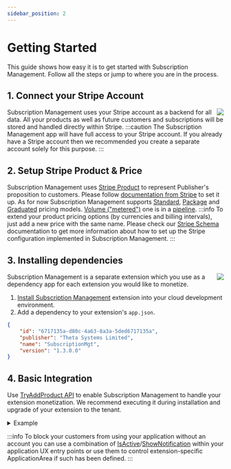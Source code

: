 ```yaml
---
sidebar_position: 2
---
```


# Getting Started
This guide shows how easy it is to get started with Subscription Management. Follow all the steps or jump to where you are in the process.
## 1. Connect your Stripe Account
<img align="right" src="https://www.belcar.fi/wp-content/uploads/2020/10/Stripe-wordmark-slate_sm-2.png" />

Subscription Management uses your Stripe account as a backend for all data. All your products as well as future customers and subscriptions will be stored and handled directly within Stripe.
:::caution
The Subscription Management app will have full access to your Stripe account. If you already have a Stripe account then we recommended you create a separate account solely for this purpose.
:::

<a href="https://smp.365extensions.com/forms/account" class="stripe-button"></a>

## 2. Setup Stripe Product & Price
Subscription Management uses [Stripe Product](https://stripe.com/docs/billing/prices-guide) to represent Publisher's proposition to customers. Please follow [documentation from Stripe](https://support.stripe.com/questions/how-to-create-products-and-prices) to set it up. As for now Subscription Management supports [Standard](https://stripe.com/docs/billing/subscriptions/model#package-standard-pricing), [Package](https://stripe.com/docs/billing/subscriptions/model#package-standard-pricing) and [Graduated](https://stripe.com/docs/billing/subscriptions/model#tiered-billing) pricing models. [Volume ("metered")](https://stripe.com/docs/billing/subscriptions/model#licensed-and-metered) one is in a [pipeline](https://github.com/thetanz/smp-docs/issues/14). 
:::info
To extend your product pricing options (by currencies and billing intervals), just add a new price with the same name. Please check our [Stripe Schema](References/StripeSchema.md#product) documentation to get more information about how to set up the Stripe configuration implemented in Subscription Management. 
:::
## 3. Installing dependencies
<img align="right" src="https://www.plantuml.com/plantuml/png/SoWkIImgAStDuOgEp2yjKd2jA4dDAyxCpujLqDMrKuWEBaqgJYxAB2W12lccbyHoEQJcfG2L0m00" />
Subscription Management is a separate extension which you use as a dependency app for each extension you would like to monetize.

1. [Install Subscription Management](https://businesscentral.dynamics.com/?filter=%27ID%27%20IS%20%276717135a-d80c-4a63-8a3a-5ded6717135a%27&page=2503) extension into your cloud development environment.
2. Add a dependency to your extension's `app.json`.

```json title=dependencies
{
    "id": "6717135a-d80c-4a63-8a3a-5ded6717135a",
    "publisher": "Theta Systems Limited",
    "name": "SubscriptionMgt",
    "version": "1.3.0.0"
}
```
## 4. Basic Integration
Use [TryAddProduct API](./References/SubscriptionMgt#tryaddproduct-method) to enable Subscription Management to handle your extension monetization. We recommend executing it during installation and upgrade of your extension to the tenant.
<details>
  <summary>Example</summary>
  <div>
<Tabs>
  <TabItem value="Proxy" default>

```sql title=SubscriptionMgtProxy.Codeunit.al
codeunit 50000 SubscriptionMgtProxy
{
    [NonDebuggable]
    internal procedure AddProduct()
    var
        SubscriptionMgt: Codeunit SubscriptionMgt_SM_TSL;
        Info: ModuleInfo;
        TryAddProductErr: Label 'Failed to register product.';
    begin
        if NavApp.GetCurrentModuleInfo(Info) then
            if SubscriptionMgt.TryAddProduct(
                GetSecret('StripeSecretKey'),
                GetSecret('StripePublishableKey'),
                Info,
                GetSecret('StripeProductID'))
            then
                exit;
        LogError('SubscriptionMgtProxy-0001', TryAddProductErr)
    end;

    [NonDebuggable]
    local procedure GetSecret(Name: Text) Result: Text
    var
        SecretProvider: Codeunit "App Key Vault Secret Provider";
        GetSecretErr: Label 'Failed to get ''%1'' secret.', Comment = '%1 - Secret Name';
    begin
        // TODO: Can be replaced with your own secret provider
        if SecretProvider.TryInitializeFromCurrentApp() then
            if SecretProvider.GetSecret(Name, Result) then
                exit;
        LogError('SubscriptionMgtProxy-0002', GetSecretErr)
    end;

    local procedure LogError(EventId: Text; Message: Text)
    var
        CustDimension: Dictionary of [Text, Text];
    begin
        // TODO: Can be replaced with Error if installation error is acceptable.
        LogMessage(
            EventId,
            Message,
            Verbosity::Critical,
            DataClassification::EndUserPseudonymousIdentifiers,
            TelemetryScope::ExtensionPublisher,
            CustDimension)
    end;
}
```
  </TabItem>
  <TabItem value="Install">

```sql title=InstallExt.Codeunit.al
codeunit 50001 InstallExt
{
    Subtype = Install;

    trigger OnInstallAppPerDatabase()
    var
        SubscriptionMgtProxy: Codeunit SubscriptionMgtProxy;
    begin
        SubscriptionMgtProxy.AddProduct()
    end;
}
```
  </TabItem>
  <TabItem value="Upgrade">

```sql title=UpgradeExt.Codeunit.al
codeunit 50002 UpgradeExt
{
    Subtype = Upgrade;

    trigger OnUpgradePerDatabase()
    var
        SubscriptionMgtProxy: Codeunit SubscriptionMgtProxy;
    begin
        SubscriptionMgtProxy.AddProduct()
    end;
}
```
  </TabItem>
</Tabs>
  </div>
</details>

:::info
To block your customers from using your application without an account you can use a combination of [IsActive](./References/SubscriptionMgt#isactive-method)/[ShowNotification](./References/SubscriptionMgt#shownotification-method) within your application UX entry points or use them to control extension-specific ApplicationArea if such has been defined. 
:::
